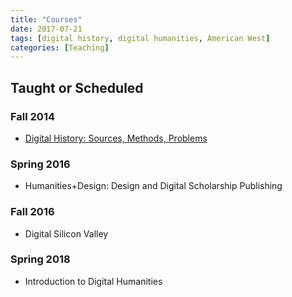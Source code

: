 ```yaml
---
title: "Courses"
date: 2017-07-21
tags: [digital history, digital humanities, American West]
categories: [Teaching]
---
```


## Taught or Scheduled

### Fall 2014

-   [Digital History: Sources, Methods, Problems](http://jasonheppler.org/teaching/hist205f.2014/)

### Spring 2016

-   Humanities+Design: Design and Digital Scholarship Publishing

### Fall 2016

-   Digital Silicon Valley

### Spring 2018

-	Introduction to Digital Humanities

